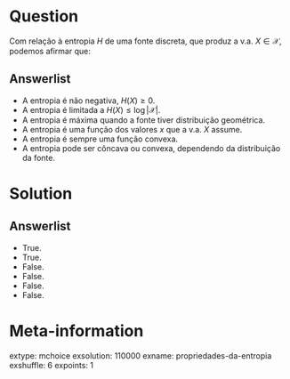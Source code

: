 

Question
========
Com relação à entropia $H$ de uma fonte discreta, que produz a
v.a. $X \in \mathcal{X}$, podemos afirmar que:


Answerlist
----------
* A entropia é não negativa, $H(X) \geq 0$.
* A entropia é limitada a $H(X) \leq \log \vert \mathcal{X} \vert$.
* A entropia é máxima quando a fonte tiver distribuição geométrica. 
* A entropia é uma função dos valores $x$ que a v.a. $X$ assume.
* A entropia é sempre uma função convexa.
* A entropia pode ser côncava ou convexa, dependendo da distribuição da fonte.


Solution
========

Answerlist
----------
* True. 
* True.
* False.
* False.
* False.
* False.

Meta-information
================
extype: mchoice
exsolution: 110000
exname: propriedades-da-entropia
exshuffle: 6
expoints: 1
